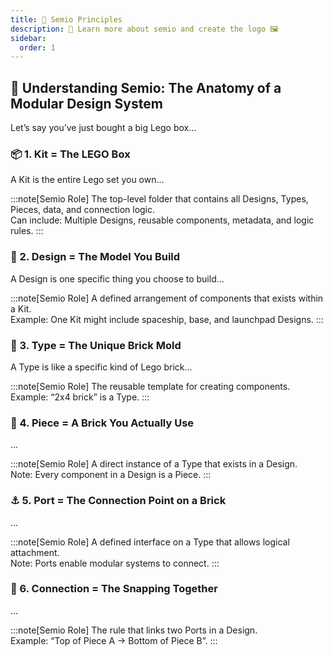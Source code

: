 ```yaml
---
title: 👋 Semio Principles
description: 📝 Learn more about semio and create the logo 🖼️
sidebar:
  order: 1
---
```


## 🧩 Understanding Semio: The Anatomy of a Modular Design System

Let’s say you’ve just bought a big Lego box...

### 📦 1. Kit = The LEGO Box

A Kit is the entire Lego set you own...

:::note[Semio Role]
The top-level folder that contains all Designs, Types, Pieces, data, and connection logic.  
Can include: Multiple Designs, reusable components, metadata, and logic rules.
:::

### 🧾 2. Design = The Model You Build

A Design is one specific thing you choose to build...

:::note[Semio Role]
A defined arrangement of components that exists within a Kit.  
Example: One Kit might include spaceship, base, and launchpad Designs.
:::

### 🧱 3. Type = The Unique Brick Mold

A Type is like a specific kind of Lego brick...

:::note[Semio Role]
The reusable template for creating components.  
Example: “2x4 brick” is a Type.
:::

### 🔁 4. Piece = A Brick You Actually Use

...

:::note[Semio Role]
A direct instance of a Type that exists in a Design.  
Note: Every component in a Design is a Piece.
:::

### ⚓ 5. Port = The Connection Point on a Brick

...

:::note[Semio Role]
A defined interface on a Type that allows logical attachment.  
Note: Ports enable modular systems to connect.
:::

### 🔗 6. Connection = The Snapping Together

...

:::note[Semio Role]
The rule that links two Ports in a Design.  
Example: “Top of Piece A → Bottom of Piece B”.
:::


